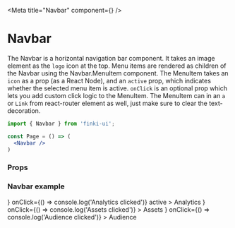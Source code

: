 
<Meta title="Navbar" component={<Navbar/>} />

# Navbar

The Navbar is a horizontal navigation bar component. It takes an image element as the 
`logo` icon at the top. Menu items are rendered as children of the Navbar using the Navbar.MenuItem component. 
The MenuItem takes an `icon` as a prop (as a React Node), and an `active` prop, 
which indicates whether the selected menu item is active. `onClick` is an optional prop which lets you add 
custom click logic to the MenuItem. The MenuItem can in an `a` or `Link` from react-router element as well, 
just make sure to clear the text-decoration.

```jsx
import { Navbar } from 'finki-ui';

const Page = () => (
  <Navbar />
)
```

### Props

<Props of={Navbar}/>

### Navbar example
<Preview withSource="open">
  <Story name="navbar">
    <div>
        <Navbar logo="https://www.finki.ukim.mk/Content/dataImages/downloads/logo-large-500x500_2.png">
            <Navbar.MenuItem
            icon={<IoMdAnalytics size="192x192" />}
            onClick={() => console.log('Analytics clicked')}
            active
            >
            Analytics
            </Navbar.MenuItem>
            <Navbar.MenuItem
            icon={<MdPhotoLibrary size="192x192" />}
            onClick={() => console.log('Assets clicked')}
            >
            Assets
            </Navbar.MenuItem>
            <Navbar.MenuItem
            icon={<MdPeople size="192x192" />}
            onClick={() => console.log('Audience clicked')}
            >
            Audience
            </Navbar.MenuItem>
        </Navbar>
    </div>
  </Story>
</Preview>